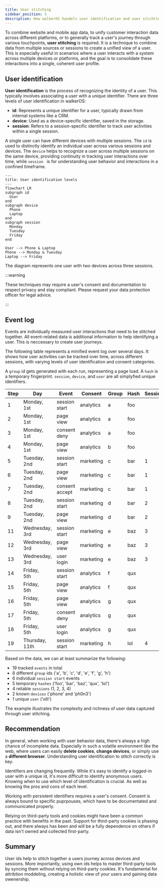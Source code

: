 ```yaml
---
title: User stitching
sidebar_position: 5
description: How walkerOS handels user identification and user stichting
---
```


To combine website and mobile app data, to unify customer interaction data
across different platforms, or to generally track a user's journey through
various touchpoints, **user stitching** is required. It is a technique to
combine data from multiple sources or sessions to create a unified view of a
user. This is especially useful in scenarios where a user interacts with a
system across multiple devices or platforms, and the goal is to consolidate
these interactions into a single, coherent user profile.

## User identification

**User identification** is the process of recognizing the identity of a user.
This typically involves associating a user with a unique identifier. There are
three levels of user identification in walkerOS:

- **id**: Represents a unique identifier for a user, typically drawn from
  internal systems like a CRM.
- **device**: Used as a device-specific identifier, saved in the storage.
- **session**: Refers to a session-specific identifier to track user activities
  within a single session.

A single user can have different devices with multiple sessions. The `id` is
used to distinctly identify an individual user across various sessions and
devices. The `device` helps to recognize a user across multiple sessions on the
same device, providing continuity in tracking user interactions over time, while
`session ` is for understanding user behavior and interactions in a confined
timeframe.

```mermaid
---
title: User identification levels
---
flowchart LR
subgraph id
  User
end
subgraph device
  Phone
  Laptop
end
subgraph session
  Monday
  Tuesday
  Friday
end

User --> Phone & Laptop
Phone --> Monday & Tuesday
Laptop --> Friday
```

The diagram represents one user with two devices across three sessions.

:::warning

These techniques may require a user's consent and documentation to respect
privacy and stay compliant. Please request your data protection officer for
legal advice.

:::

## Event log

Events are individually measured user interactions that need to be stitched
together. All event-related data is additional information to help identifying a
user. This is neccessary to create user journeys.

The following table represents a minified event log over several days. It shows
how user activities can be tracked over time, across different sessions, with
varying levels of user identification and consent categories.

A `group` id gets generated with each run, representing a page load. A `hash` is
a temporary fingerprint. `session`, `device`, and `user` are all simplyfied
unique identifiers.

| Step | Day                 | Event          | Consent   | Group | Hash | Session | Device | User |
| ---- | ------------------- | -------------- | --------- | ----- | ---- | ------- | ------ | ---- |
| 1    | Monday,<br />1st    | session start  | analytics | a     | foo  |         |        |      |
| 2    | Monday,<br />1st    | page view      | analytics | a     | foo  |         |        |      |
| 3    | Monday,<br />1st    | consent deny   | analytics | a     | foo  |         |        |      |
| 4    | Monday,<br />1st    | page view      | analytics | b     | foo  |         |        |      |
| 5    | Tuesday,<br />2nd   | session start  | marketing | c     | bar  | 1       | phone  |      |
| 6    | Tuesday,<br />2nd   | page view      | marketing | c     | bar  | 1       | phone  |      |
| 7    | Tuesday,<br />2nd   | consent accept | marketing | c     | bar  | 1       | phone  |      |
| 8    | Tuesday,<br />2nd   | session start  | marketing | d     | bar  | 2       | phone  |      |
| 9    | Tuesday,<br />2nd   | page view      | marketing | d     | bar  | 2       | phone  |      |
| 11   | Wednesday,<br />3rd | session start  | marketing | e     | baz  | 3       | phone  | olli |
| 12   | Wednesday,<br />3rd | page view      | marketing | e     | baz  | 3       | phone  | olli |
| 13   | Wednesday,<br />3rd | user login     | marketing | e     | baz  | 3       | phone  | olli |
| 14   | Friday,<br />5th    | session start  | analytics | f     | qux  |         |        |      |
| 15   | Friday,<br />5th    | page view      | analytics | f     | qux  |         |        |      |
| 16   | Friday,<br />5th    | page view      | analytics | g     | qux  |         |        | olli |
| 17   | Friday,<br />5th    | consent deny   | analytics | g     | qux  |         |        | olli |
| 18   | Friday,<br />5th    | user login     | analytics | g     | qux  |         |        | olli |
| 19   | Thursday,<br />11th | session start  | marketing | h     | lol  | 4       | ph0n3  |      |

Based on the data, we can at least summarize the following:

- 19 tracked `events` in total
- 8 different `group` ids ('a', 'b', 'c', 'd', 'e', 'f', 'g', 'h')
- 6 individual `session start` events
- 5 temporary `hashes` ('foo', 'bar', 'baz', 'qux', 'lol')
- 4 reliable `sessions` (1, 2, 3, 4)
- 2 known `devices` ('phone' and 'ph0n3')
- 1 unique `user` ('olli')

The example illustrates the complexity and richness of user data captured
through user stitching.

## Recommendation

In general, when working with user behavior data, there's always a high chance
of incomplete data. Especially in such a volatile environment like the web,
where users can easily **delete cookies**, **change devices**, or simply use a
**different browser**. Understanding user identification to stitch correctly is
key.

Identifiers are changing frequently. While it's easy to identify a logged-in
user with a unique id, it's more difficult to identify anonymous users. Knowing
when to use which level of identification is crucial. As well as knowing the
pros and cons of each level.

Working with persistent identifiers requires a user's consent. Consent is always
bound to specific puprpouses, which have to be documentated and communicated
properly.

Relying on third-party tools and cookies might have been a common practice with
benefits in the past. Support for third-party cookies is phasing out, and there
always has been and will be a fully dependence on others if data isn't owned and
collected first-party.

## Summary

User ids help to stitch together a users journey across devices and sessions.
More importantly, using own ids helps to master third-party tools by syncing
them without relying on third-party cookies. It's fundamental for attribtion
moddeling, creating a holistic view of your users and gaining data owenership.
